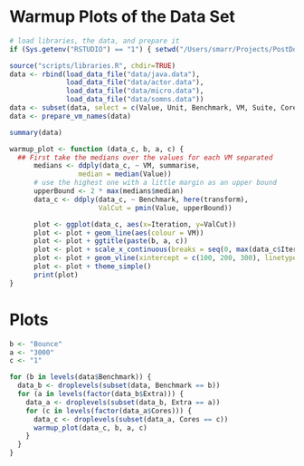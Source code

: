 # Warmup Plots of the Data Set

```r
# load libraries, the data, and prepare it
if (Sys.getenv("RSTUDIO") == "1") { setwd("/Users/smarr/Projects/PostDoc/SELF-OPT-INT/") }

source("scripts/libraries.R", chdir=TRUE)
data <- rbind(load_data_file("data/java.data"),
              load_data_file("data/actor.data"),
              load_data_file("data/micro.data"),
              load_data_file("data/somns.data"))
data <- subset(data, select = c(Value, Unit, Benchmark, VM, Suite, Cores, InputSize, Var, Extra, Iteration))
data <- prepare_vm_names(data)

summary(data)

warmup_plot <- function (data_c, b, a, c) {
  ## First take the medians over the values for each VM separated
      medians <- ddply(data_c, ~ VM, summarise,
                 median = median(Value))
      # use the highest one with a little margin as an upper bound
      upperBound <- 2 * max(medians$median)
      data_c <- ddply(data_c, ~ Benchmark, here(transform),
                      ValCut = pmin(Value, upperBound))

      plot <- ggplot(data_c, aes(x=Iteration, y=ValCut))
      plot <- plot + geom_line(aes(colour = VM))
      plot <- plot + ggtitle(paste(b, a, c))
      plot <- plot + scale_x_continuous(breaks = seq(0, max(data_c$Iteration), 100))
      plot <- plot + geom_vline(xintercept = c(100, 200, 300), linetype = "longdash", colour = "#cccccc")
      plot <- plot + theme_simple()
      print(plot)
}
```

# Plots

```r
b <- "Bounce"
a <- "3000"
c <- "1"

for (b in levels(data$Benchmark)) {
  data_b <- droplevels(subset(data, Benchmark == b))
  for (a in levels(factor(data_b$Extra))) {
    data_a <- droplevels(subset(data_b, Extra == a))
    for (c in levels(factor(data_a$Cores))) {
      data_c <- droplevels(subset(data_a, Cores == c))
      warmup_plot(data_c, b, a, c)
    }
  }
}
```
